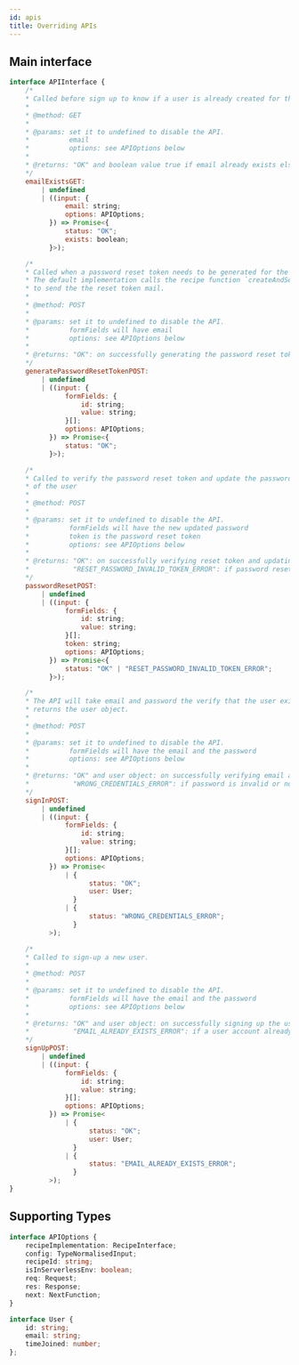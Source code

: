 ```yaml
---
id: apis
title: Overriding APIs
---
```


## Main interface

```js
interface APIInterface {
    /* 
    * Called before sign up to know if a user is already created for the given email address
    * 
    * @method: GET
    * 
    * @params: set it to undefined to disable the API.
    *          email
    *          options: see APIOptions below
    * 
    * @returns: "OK" and boolean value true if email already exists else false
    */
    emailExistsGET:
        | undefined
        | ((input: {
              email: string;
              options: APIOptions;
          }) => Promise<{
              status: "OK";
              exists: boolean;
          }>);

    /* 
    * Called when a password reset token needs to be generated for the user.
    * The default implementation calls the recipe function `createAndSendCustomEmail`
    * to send the the reset token mail.
    * 
    * @method: POST
    * 
    * @params: set it to undefined to disable the API.
    *          formFields will have email
    *          options: see APIOptions below
    * 
    * @returns: "OK": on successfully generating the password reset token
    */
    generatePasswordResetTokenPOST:
        | undefined
        | ((input: {
              formFields: {
                  id: string;
                  value: string;
              }[];
              options: APIOptions;
          }) => Promise<{
              status: "OK";
          }>);

    /* 
    * Called to verify the password reset token and update the password
    * of the user
    * 
    * @method: POST
    * 
    * @params: set it to undefined to disable the API.
    *          formFields will have the new updated password
    *          token is the password reset token
    *          options: see APIOptions below
    * 
    * @returns: "OK": on successfully verifying reset token and updating user's password
    *           "RESET_PASSWORD_INVALID_TOKEN_ERROR": if password reset token is invalid
    */
    passwordResetPOST:
        | undefined
        | ((input: {
              formFields: {
                  id: string;
                  value: string;
              }[];
              token: string;
              options: APIOptions;
          }) => Promise<{
              status: "OK" | "RESET_PASSWORD_INVALID_TOKEN_ERROR";
          }>);

    /* 
    * The API will take email and password the verify that the user exists and
    * returns the user object.
    * 
    * @method: POST
    * 
    * @params: set it to undefined to disable the API.
    *          formFields will have the email and the password
    *          options: see APIOptions below
    * 
    * @returns: "OK" and user object: on successfully verifying email and password
    *           "WRONG_CREDENTIALS_ERROR": if password is invalid or no account info found for the given email
    */
    signInPOST:
        | undefined
        | ((input: {
              formFields: {
                  id: string;
                  value: string;
              }[];
              options: APIOptions;
          }) => Promise<
              | {
                    status: "OK";
                    user: User;
                }
              | {
                    status: "WRONG_CREDENTIALS_ERROR";
                }
          >);

    /* 
    * Called to sign-up a new user.
    * 
    * @method: POST
    * 
    * @params: set it to undefined to disable the API.
    *          formFields will have the email and the password
    *          options: see APIOptions below
    * 
    * @returns: "OK" and user object: on successfully signing up the user
    *           "EMAIL_ALREADY_EXISTS_ERROR": if a user account already exists for the given email
    */
    signUpPOST:
        | undefined
        | ((input: {
              formFields: {
                  id: string;
                  value: string;
              }[];
              options: APIOptions;
          }) => Promise<
              | {
                    status: "OK";
                    user: User;
                }
              | {
                    status: "EMAIL_ALREADY_EXISTS_ERROR";
                }
          >);
}
```

## Supporting Types
```ts
interface APIOptions {
    recipeImplementation: RecipeInterface;
    config: TypeNormalisedInput;
    recipeId: string;
    isInServerlessEnv: boolean;
    req: Request;
    res: Response;
    next: NextFunction;
}

interface User {
    id: string;
    email: string;
    timeJoined: number;
};
```